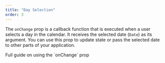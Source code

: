 ```yaml
---
title: "Day Selection"
order: 3
---
```


The `onChange` prop is a callback function that is executed when a user selects a day in the calendar.
It receives the selected date (`Date`) as its argument. You can use this prop to update state or pass the selected date to other parts of your application.

<Cards>
  <Card href="selectDay/onChange" title="onChange">
    Full guide on using the `onChange` prop
  </Card>
</Cards>
